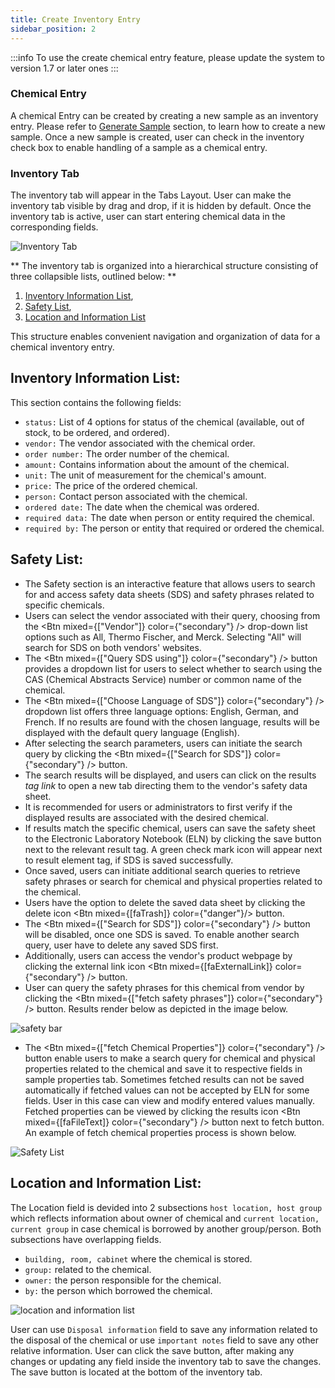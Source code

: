 ```yaml
---
title: Create Inventory Entry
sidebar_position: 2
---
```



:::info
To use the create chemical entry feature, please update the system to version 1.7 or later ones
:::

### Chemical Entry

A chemical Entry can be created by creating a new sample as an inventory entry. Please refer to [Generate Sample](../elements/samples#generation) section, to learn how to create a new sample. Once a new sample is created, user can check in the inventory check box to enable handling of a sample as a chemical entry.

### Inventory Tab

The inventory tab will appear in the Tabs Layout. User can make the inventory tab visible by drag and drop, if it is hidden by default. Once the inventory tab is active, user can start entering chemical data in the corresponding fields.

![Inventory Tab](/img/inventory_tab.gif)

** The inventory tab is organized into a hierarchical structure consisting of three collapsible lists, outlined below: **

1. [Inventory Information List](#inventory-information-list),
1. [Safety List](#safety-list),
1. [Location and Information List](#location-and-information-list) 

This structure enables convenient navigation and organization of data for a chemical inventory entry.

## Inventory Information List:

This section contains the following fields:

* `status:` List of 4 options for status of the chemical (available, out of stock, to be ordered, and ordered).
* `vendor:` The vendor associated with the chemical order.
* `order number:` The order number of the chemical.
* `amount:` Contains information about the amount of the chemical.
* `unit:` The unit of measurement for the chemical's amount.
* `price:` The price of the ordered chemical.
* `person:` Contact person associated with the chemical.
* `ordered date:` The date when the chemical was ordered.
* `required data:` The date when person or entity required the chemical.
* `required by:` The person or entity that required or ordered the chemical.


## Safety List:

* The Safety section is an interactive feature that allows users to search for and access safety data sheets (SDS) and safety phrases related to specific chemicals.
* Users can select the vendor associated with their query, choosing from the <Btn mixed={["Vendor"]} color={"secondary"} /> drop-down list options such as All, Thermo Fischer, and Merck. Selecting "All" will search for SDS on both vendors' websites.
* The <Btn mixed={["Query SDS using"]} color={"secondary"} /> button provides a dropdown list for users to select whether to search using the CAS (Chemical Abstracts Service) number or common name of the chemical.
* The <Btn mixed={["Choose Language of SDS"]} color={"secondary"} /> dropdown list offers three language options: English, German, and French. If no results are found with the chosen language, results will be displayed with the default query language (English).
* After selecting the search parameters, users can initiate the search query by clicking the <Btn mixed={["Search for SDS"]} color={"secondary"} /> button.
* The search results will be displayed, and users can click on the results *tag link* to open a new tab directing them to the vendor's safety data sheet.
* It is recommended for users or administrators to first verify if the displayed results are associated with the desired chemical.
* If results match the specific chemical, users can save the safety sheet to the Electronic Laboratory Notebook (ELN) by clicking the save button next to the relevant result tag. A green check mark icon will appear next to result element tag, if SDS is saved successfully. 
* Once saved, users can initiate additional search queries to retrieve safety phrases or search for chemical and physical properties related to the chemical.
* Users have the option to delete the saved data sheet by clicking the delete icon <Btn mixed={[faTrash]} color={"danger"}/> button.
* The <Btn mixed={["Search for SDS"]} color={"secondary"} /> button will be disabled, once one SDS is saved. To enable another search query, user have to delete any saved SDS first.
* Additionally, users can access the vendor's product webpage by clicking the external link icon <Btn mixed={[faExternalLink]} color={"secondary"} /> button.
* User can query the safety phrases for this chemical from vendor by clicking the <Btn mixed={["fetch safety phrases"]} color={"secondary"} /> button. Results render below as depicted in the image below.

![safety bar](/img/inventoryTab_safety_list.png)

* The <Btn mixed={["fetch Chemical Properties"]} color={"secondary"} /> button enable users to make a search query for chemical and physical properties related to the chemical and save it to respective fields in sample properties tab. 
Sometimes fetched results can not be saved automatically if fetched values can not be accepted by ELN for some fields. User in this case can view and modify entered values manually.
Fetched properties can be viewed by clicking the results icon <Btn mixed={[faFileText]} color={"secondary"} /> button next to fetch button. An example of fetch chemical properties process is shown below.

![Safety List](/img/fetch_chemical_properties_chemical.gif)

## Location and Information List:
The Location field is devided into 2 subsections `host location, host group` which reflects information about owner of chemical and `current location, current group` in case chemical is borrowed by another group/person. Both subsections have overlapping fields.
* `building, room, cabinet` where the chemical is stored.
* `group:` related to the chemical.
* `owner:` the person responsible for the chemical.
* `by:` the person which borrowed the chemical.

![location and information list](/img/location_info_save_chemicalTab.png)

User can use `Disposal information` field to save any information related to the disposal of the chemical or use `important notes` field to save any other relative information. User can click the save button, after making any changes or updating any field inside the inventory tab to save the changes. The save button is located at the bottom of the inventory tab.